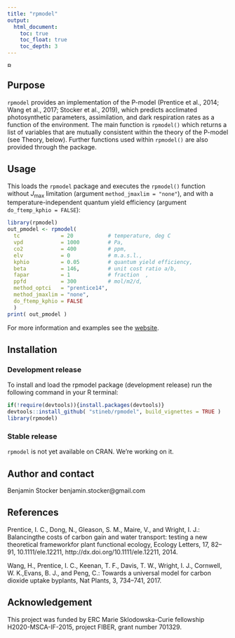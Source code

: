 ```yaml
---
title: "rpmodel"
output:
  html_document:
    toc: true
    toc_float: true
    toc_depth: 3
---
```


<!-- Hello, Website! -->

<!-- For more information about simple R Markdown websites, please read the documentation at https://bookdown.org/yihui/rmarkdown/rmarkdown-site.html. -->

<!-- Please also note that simple R Markdown sites are _not_ based on **blogdown**. They are probably good for websites with only a few Rmd documents. For larger-scale and more sophisticated websites (such as blogs), you may want to use **blogdown** instead: https://github.com/rstudio/blogdown. -->

<!-- [![AppVeyor build status](https://ci.appveyor.com/api/projects/status/github/stineb/rsofun?branch=master&svg=true)](https://ci.appveyor.com/project/stineb/rsofun) -->
<a href="https://www.buymeacoffee.com/H2wlgqCLO" target="_blank"><img src="https://www.buymeacoffee.com/assets/img/custom_images/orange_img.png" alt="Buy Me A Coffee" height="10px" ></a>
<!-- [![Github All Releases](https://img.shields.io/github/downloads/atom/atom/total.svg)]() -->

## Purpose

`rpmodel` provides an implementation of the P-model (Prentice et al., 2014; Wang et al., 2017; Stocker et al., 2019), which predicts acclimated photosynthetic parameters, assimilation, and dark respiration rates as a function of the environment. The main function is `rpmodel()` which returns a list of variables that are mutually consistent within the theory of the P-model (see Theory, below). Further functions used within `rpmodel()` are also provided through the package.

## Usage

This loads the `rpmodel` package and executes the `rpmodel()` function without $J_{\text{max}}$ limitation (argument `method_jmaxlim = "none"`), and with a temperature-independent quantum yield efficiency (argument `do_ftemp_kphio = FALSE`):
```r
library(rpmodel)
out_pmodel <- rpmodel( 
  tc             = 20           # temperature, deg C
  vpd            = 1000         # Pa,
  co2            = 400          # ppm,
  elv            = 0            # m.a.s.l.,
  kphio          = 0.05         # quantum yield efficiency,
  beta           = 146,         # unit cost ratio a/b,
  fapar          = 1            # fraction  ,
  ppfd           = 300          # mol/m2/d,
  method_optci   = "prentice14",
  method_jmaxlim = "none",
  do_ftemp_kphio = FALSE 
  )
print( out_pmodel )
```

For more information and examples see the [website](https://stineb.github.io/rpmodel/usage.html).

## Installation

### Development release
To install and load the rpmodel package (development release) run the following command in your R terminal: 
```r
if(!require(devtools)){install.packages(devtools)}
devtools::install_github( "stineb/rpmodel", build_vignettes = TRUE )
library(rpmodel)
```

### Stable release
`rpmodel` is not yet available on CRAN. We're working on it.

## Author and contact

Benjamin Stocker
benjamin.stocker@gmail.com

## References

Prentice,  I. C.,  Dong,  N.,  Gleason,  S. M.,  Maire,  V.,  and Wright,  I. J.:  Balancingthe costs of carbon gain and water transport:  testing a new theoretical frameworkfor  plant  functional  ecology, Ecology  Letters,  17,  82–91, 10.1111/ele.12211, http://dx.doi.org/10.1111/ele.12211, 2014.

Wang, H., Prentice, I. C., Keenan, T. F., Davis, T. W., Wright, I. J., Cornwell, W. K.,Evans, B. J., and Peng, C.:  Towards a universal model for carbon dioxide uptake byplants, Nat Plants, 3, 734–741, 2017.


## Acknowledgement

This project was funded by ERC Marie Sklodowska-Curie fellowship H2020-MSCA-IF-2015, project FIBER, grant number 701329.